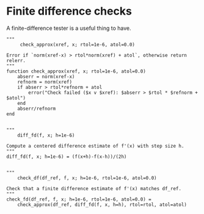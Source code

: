 # Finite difference checks

A finite-difference tester is a useful thing to have.

```.julia
"""
     check_approx(xref, x; rtol=1e-6, atol=0.0)

Error if `norm(xref-x) > rtol*norm(xref) + atol`, otherwise return relerr.
"""
function check_approx(xref, x; rtol=1e-6, atol=0.0)
    abserr = norm(xref-x)
    refnorm = norm(xref)
    if abserr > rtol*refnorm + atol
        error("Check failed ($x v $xref): $abserr > $rtol * $refnorm + $atol")
    end
    abserr/refnorm
end


"""
    diff_fd(f, x; h=1e-6)

Compute a centered difference estimate of f'(x) with step size h.
"""
diff_fd(f, x; h=1e-6) = (f(x+h)-f(x-h))/(2h)


"""
    check_df(df_ref, f, x; h=1e-6, rtol=1e-6, atol=0.0)

Check that a finite difference estimate of f'(x) matches df_ref.
"""
check_fd(df_ref, f, x; h=1e-6, rtol=1e-6, atol=0.0) =
    check_approx(df_ref, diff_fd(f, x, h=h), rtol=rtol, atol=atol)

```


